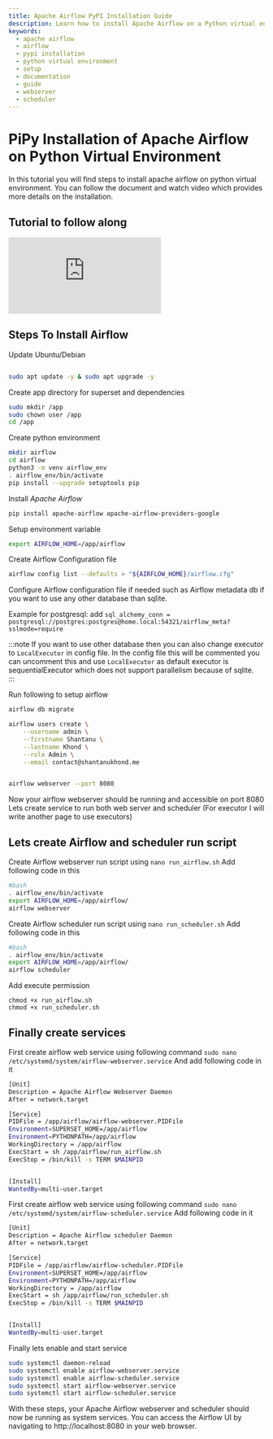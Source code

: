 ```yaml
---
title: Apache Airflow PyPI Installation Guide
description: Learn how to install Apache Airflow on a Python virtual environment using PyPI, including setup for webserver and scheduler services.
keywords:
  - apache airflow
  - airflow
  - pypi installation
  - python virtual environment
  - setup
  - documentation
  - guide
  - webserver
  - scheduler
---
```


# PiPy Installation of Apache Airflow on Python Virtual Environment

In this tutorial you will find steps to install apache airflow on python virtual environment. You can follow the document and watch video which provides more details on the installation. 

## Tutorial to follow along
<div class="video-container">
  <iframe
    src="https://www.youtube.com/embed/o__aG-oVvUw?si=smYEUJOiKjz4seoA"
    title="YouTube video player"
    frameborder="0"
    allow="accelerometer; autoplay; clipboard-write; encrypted-media; gyroscope; picture-in-picture; web-share"
    referrerpolicy="strict-origin-when-cross-origin"
    allowfullscreen
  ></iframe>
</div>

## Steps To Install Airflow

Update Ubuntu/Debian

```bash

sudo apt update -y & sudo apt upgrade -y

```


Create app directory for superset and dependencies
```bash
sudo mkdir /app
sudo chown user /app
cd /app
```

Create python environment
```bash
mkdir airflow
cd airflow
python3 -m venv airflow_env
. airflow_env/bin/activate
pip install --upgrade setuptools pip
```


Install *Apache Airflow*
```bash
pip install apache-airflow apache-airflow-providers-google
```


Setup environment variable 
```bash
export AIRFLOW_HOME=/app/airflow
```


Create Airflow Configuration file
```bash
airflow config list --defaults > "${AIRFLOW_HOME}/airflow.cfg"
```


Configure Airflow configuration file if needed such as Airflow metadata db if you want to use any other database than sqlite. 

Example for postgresql:
 add `sql_alchemy_conn = postgresql://postgres:postgres@home.local:54321/airflow_meta?sslmode=require`


:::note
If you want to use other database then you can also change executor to `LocalExecutor` in config file. In the config file this will be commented you can uncomment this and use `LocalExecutor` as default executor is sequentialExecutor which does not support parallelism because of sqlite.  
:::


Run following to setup airflow
```bash
airflow db migrate

airflow users create \
    --username admin \
    --firstname Shantanu \
    --lastname Khond \
    --role Admin \
    --email contact@shantanukhond.me


airflow webserver --port 8080

```


Now your airflow webserver should be running and accessible on port 8080 Lets create service to run both web server and scheduler (For executor I will write another page to use executors)

## Lets create Airflow and scheduler run script 
Create Airflow webserver run script using `nano run_airflow.sh`
Add following code in this
```bash
#bash
. airflow_env/bin/activate
export AIRFLOW_HOME=/app/airflow/
airflow webserver
``` 

Create Airflow scheduler run script using `nano run_scheduler.sh`
Add following code in this
```bash
#bash
. airflow_env/bin/activate
export AIRFLOW_HOME=/app/airflow/
airflow scheduler
``` 

Add execute permission
```
chmod +x run_airflow.sh
chmod +x run_scheduler.sh

``` 

## Finally create services 

First create airflow web service using following command
`sudo nano /etc/systemd/system/airflow-webserver.service`
And add following code in it
```bash
[Unit]
Description = Apache Airflow Webserver Daemon
After = network.target

[Service]
PIDFile = /app/airflow/airflow-webserver.PIDFile
Environment=SUPERSET_HOME=/app/airflow
Environment=PYTHONPATH=/app/airflow
WorkingDirectory = /app/airflow
ExecStart = sh /app/airflow/run_airflow.sh
ExecStop = /bin/kill -s TERM $MAINPID


[Install]
WantedBy=multi-user.target
```

First create airflow web service using following command
`sudo nano /etc/systemd/system/airflow-scheduler.service`
Add following code in it
```bash
[Unit]
Description = Apache Airflow scheduler Daemon
After = network.target

[Service]
PIDFile = /app/airflow/airflow-scheduler.PIDFile
Environment=SUPERSET_HOME=/app/airflow
Environment=PYTHONPATH=/app/airflow
WorkingDirectory = /app/airflow
ExecStart = sh /app/airflow/run_scheduler.sh
ExecStop = /bin/kill -s TERM $MAINPID


[Install]
WantedBy=multi-user.target

```

Finally lets enable and start service    
```bash
sudo systemctl daemon-reload
sudo systemctl enable airflow-webserver.service
sudo systemctl enable airflow-scheduler.service
sudo systemctl start airflow-webserver.service
sudo systemctl start airflow-scheduler.service
```

With these steps, your Apache Airflow webserver and scheduler should now be running as system services. You can access the Airflow UI by navigating to http://localhost:8080 in your web browser.